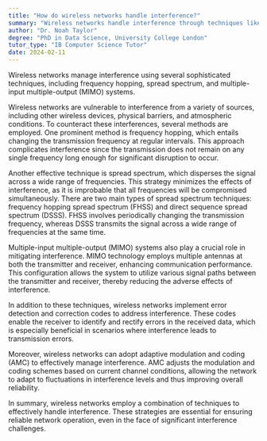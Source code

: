```yaml
---
title: "How do wireless networks handle interference?"
summary: "Wireless networks handle interference through techniques like frequency hopping, spread spectrum, and multiple-input multiple-output (MIMO) systems."
author: "Dr. Noah Taylor"
degree: "PhD in Data Science, University College London"
tutor_type: "IB Computer Science Tutor"
date: 2024-02-11
---
```


Wireless networks manage interference using several sophisticated techniques, including frequency hopping, spread spectrum, and multiple-input multiple-output (MIMO) systems.

Wireless networks are vulnerable to interference from a variety of sources, including other wireless devices, physical barriers, and atmospheric conditions. To counteract these interferences, several methods are employed. One prominent method is frequency hopping, which entails changing the transmission frequency at regular intervals. This approach complicates interference since the transmission does not remain on any single frequency long enough for significant disruption to occur.

Another effective technique is spread spectrum, which disperses the signal across a wide range of frequencies. This strategy minimizes the effects of interference, as it is improbable that all frequencies will be compromised simultaneously. There are two main types of spread spectrum techniques: frequency hopping spread spectrum (FHSS) and direct sequence spread spectrum (DSSS). FHSS involves periodically changing the transmission frequency, whereas DSSS transmits the signal across a wide range of frequencies at the same time.

Multiple-input multiple-output (MIMO) systems also play a crucial role in mitigating interference. MIMO technology employs multiple antennas at both the transmitter and receiver, enhancing communication performance. This configuration allows the system to utilize various signal paths between the transmitter and receiver, thereby reducing the adverse effects of interference.

In addition to these techniques, wireless networks implement error detection and correction codes to address interference. These codes enable the receiver to identify and rectify errors in the received data, which is especially beneficial in scenarios where interference leads to transmission errors.

Moreover, wireless networks can adopt adaptive modulation and coding (AMC) to effectively manage interference. AMC adjusts the modulation and coding schemes based on current channel conditions, allowing the network to adapt to fluctuations in interference levels and thus improving overall reliability.

In summary, wireless networks employ a combination of techniques to effectively handle interference. These strategies are essential for ensuring reliable network operation, even in the face of significant interference challenges.
    